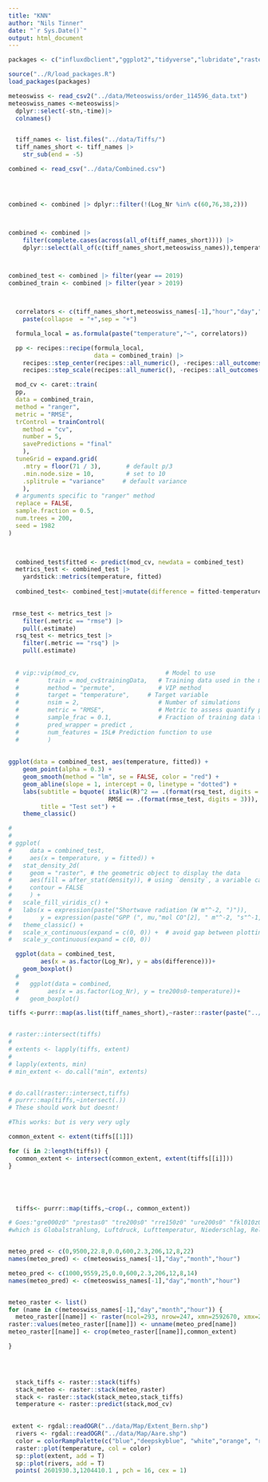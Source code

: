 ```yaml
---
title: "KNN"
author: "Nils Tinner"
date: "`r Sys.Date()`"
output: html_document
---
```


```r
packages <- c("influxdbclient","ggplot2","tidyverse","lubridate","raster","dplyr","googledrive","caret","rgdal","keras","vip")

source("../R/load_packages.R")
load_packages(packages)

```














```r
meteoswiss <- read_csv2("../data/Meteoswiss/order_114596_data.txt")
meteoswiss_names <-meteoswiss|>
  dplyr::select(-stn,-time)|>
  colnames() 


  tiff_names <- list.files("../data/Tiffs/")
  tiff_names_short <- tiff_names |>
    str_sub(end = -5)

```



```r
combined <- read_csv("../data/Combined.csv")




combined <- combined |> dplyr::filter(!(Log_Nr %in% c(60,76,38,2)))



combined <- combined |>
    filter(complete.cases(across(all_of(tiff_names_short)))) |>
    dplyr::select(all_of(c(tiff_names_short,meteoswiss_names)),temperature,hour,month,year,day,Log_Nr) |> drop_na()



combined_test <- combined |> filter(year == 2019)
combined_train <- combined |> filter(year > 2019)



  correlators <- c(tiff_names_short,meteoswiss_names[-1],"hour","day","month")|>
    paste(collapse  = "+",sep = "+")

  formula_local = as.formula(paste("temperature","~", correlators))

  pp <- recipes::recipe(formula_local,
                        data = combined_train) |>
    recipes::step_center(recipes::all_numeric(), -recipes::all_outcomes()) |>
    recipes::step_scale(recipes::all_numeric(), -recipes::all_outcomes())

  mod_cv <- caret::train(
  pp, 
  data = combined_train,
  method = "ranger",
  metric = "RMSE",
  trControl = trainControl(
    method = "cv",
    number = 5,
    savePredictions = "final"
    ),
  tuneGrid = expand.grid(
    .mtry = floor(71 / 3),       # default p/3
    .min.node.size = 10,         # set to 10
    .splitrule = "variance"     # default variance
    ),
  # arguments specific to "ranger" method
  replace = FALSE,
  sample.fraction = 0.5,
  num.trees = 200,       
  seed = 1982
)

  

  combined_test$fitted <- predict(mod_cv, newdata = combined_test)
  metrics_test <- combined_test |> 
    yardstick::metrics(temperature, fitted)
  
  combined_test<- combined_test|>mutate(difference = fitted-temperature)
  
```

```r
 rmse_test <- metrics_test |> 
    filter(.metric == "rmse") |> 
    pull(.estimate)
  rsq_test <- metrics_test |> 
    filter(.metric == "rsq") |> 
    pull(.estimate)
  
  
  # vip::vip(mod_cv,                        # Model to use
  #        train = mod_cv$trainingData,   # Training data used in the model
  #        method = "permute",            # VIP method
  #        target = "temperature",     # Target variable
  #        nsim = 2,                      # Number of simulations
  #        metric = "RMSE",               # Metric to assess quantify permutation
  #        sample_frac = 0.1,             # Fraction of training data to use
  #        pred_wrapper = predict ,
  #        num_features = 15L# Prediction function to use
  #        )
  
  
ggplot(data = combined_test, aes(temperature, fitted)) +
    geom_point(alpha = 0.3) +
    geom_smooth(method = "lm", se = FALSE, color = "red") +
    geom_abline(slope = 1, intercept = 0, linetype = "dotted") +
    labs(subtitle = bquote( italic(R)^2 == .(format(rsq_test, digits = 2)) ~~
                            RMSE == .(format(rmse_test, digits = 3))),
         title = "Test set") +
    theme_classic()

# 
# 
# ggplot(
#     data = combined_test,
#     aes(x = temperature, y = fitted)) +
#   stat_density_2d(
#     geom = "raster", # the geometric object to display the data
#     aes(fill = after_stat(density)), # using `density`, a variable calculated by the stat
#     contour = FALSE 
#     ) +
#   scale_fill_viridis_c() +
#   labs(x = expression(paste("Shortwave radiation (W m"^-2, ")")), 
#        y = expression(paste("GPP (", mu,"mol CO"[2], " m"^-2, "s"^-1, ")")) ) +
#   theme_classic() + 
#   scale_x_continuous(expand = c(0, 0)) +  # avoid gap between plotting area and axis
#   scale_y_continuous(expand = c(0, 0))

  ggplot(data = combined_test,
         aes(x = as.factor(Log_Nr), y = abs(difference)))+
    geom_boxplot()
  # 
  #   ggplot(data = combined,
  #        aes(x = as.factor(Log_Nr), y = tre200s0-temperature))+
  #   geom_boxplot()

```


```r
tiffs <-purrr::map(as.list(tiff_names_short),~raster::raster(paste("../data/Tiffs/",.,".tif",sep = "")))


# raster::intersect(tiffs)
# 
# extents <- lapply(tiffs, extent)
# 
# lapply(extents, min)
# min_extent <- do.call("min", extents)


# do.call(raster::intersect,tiffs)
# purrr::map(tiffs,~intersect(.))
# These should work but doesnt! 

#This works: but is very very ugly

common_extent <- extent(tiffs[[1]])

for (i in 2:length(tiffs)) {
  common_extent <- intersect(common_extent, extent(tiffs[[i]]))
}





  tiffs<- purrr::map(tiffs,~crop(., common_extent))

# Goes:"gre000z0" "prestas0" "tre200s0" "rre150z0" "ure200s0" "fkl010z0" "dkl010z0"
#which is Globalstrahlung, Luftdruck, Lufttemperatur, Niederschlag, Relative Luftfeuchtigkeit, Windgeschwindigkeit, Windrichtung


meteo_pred <- c(0,9500,22.8,0.0,600,2.3,206,12,8,22)
names(meteo_pred) <- c(meteoswiss_names[-1],"day","month","hour")

meteo_pred <- c(1000,9559,25,0.0,600,2.3,206,12,8,14)
names(meteo_pred) <- c(meteoswiss_names[-1],"day","month","hour")


meteo_raster <- list()  
for (name in c(meteoswiss_names[-1],"day","month","hour")) {
  meteo_raster[[name]] <- raster(ncol=293, nrow=247, xmn=2592670, xmx=2607320, ymn=1193202, ymx=1205552)
raster::values(meteo_raster[[name]]) <- unname(meteo_pred[name])
meteo_raster[[name]] <- crop(meteo_raster[[name]],common_extent)

}
  



  stack_tiffs <- raster::stack(tiffs)
  stack_meteo <- raster::stack(meteo_raster)
  stack <- raster::stack(stack_meteo,stack_tiffs)
  temperature <- raster::predict(stack,mod_cv)
  
```



```r
 extent <- rgdal::readOGR("../data/Map/Extent_Bern.shp")
  rivers <- rgdal::readOGR("../data/Map/Aare.shp")
  color = colorRampPalette(c("blue","deepskyblue", "white","orange", "red"))(100)
  raster::plot(temperature, col = color)
  sp::plot(extent, add = T)
  sp::plot(rivers, add = T)
  points( 2601930.3,1204410.1 , pch = 16, cex = 1)


```
